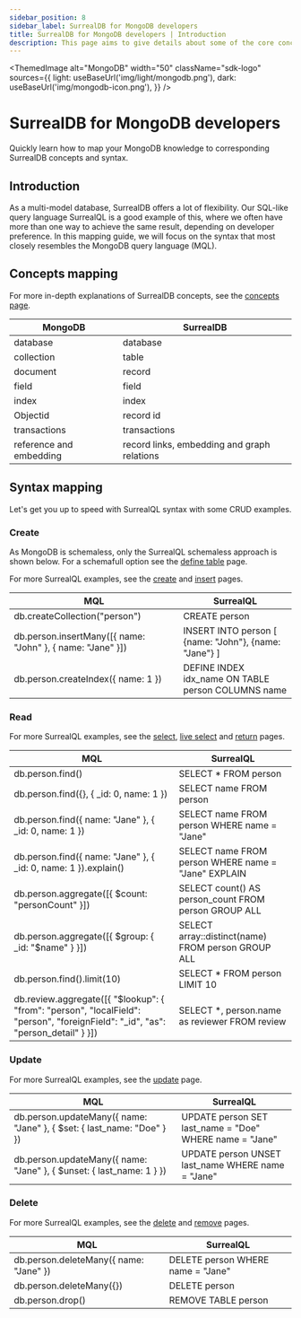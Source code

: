 ```yaml
---
sidebar_position: 8
sidebar_label: SurrealDB for MongoDB developers
title: SurrealDB for MongoDB developers | Introduction
description: This page aims to give details about some of the core concepts of SurrealDB, including the intended usecases, design choices, and overarching features.
---
```



<ThemedImage
  alt="MongoDB"
  width="50"
  className="sdk-logo"
  sources={{
    light: useBaseUrl('img/light/mongodb.png'),
    dark: useBaseUrl('img/mongodb-icon.png'),
  }}
/>

# SurrealDB for MongoDB developers

Quickly learn how to map your MongoDB knowledge to corresponding SurrealDB concepts and syntax.

## Introduction

As a multi-model database, SurrealDB offers a lot of flexibility. Our SQL-like query language SurrealQL is a good example of this, where we often have more than one way to achieve the same result, depending on developer preference. In this mapping guide, we will focus on the syntax that most closely resembles the MongoDB query language (MQL).

## Concepts mapping

For more in-depth explanations of SurrealDB concepts, see the [concepts page](/docs/surrealdb/introduction/concepts).

<table>
    <thead>
        <tr>
            <th colspan="2" scope="col">MongoDB</th>
            <th colspan="2" scope="col">SurrealDB</th>
        </tr>
    </thead>  
    <tbody>
        <tr>
            <td colspan="2" scope="row" data-label="MongoDB">
              database
            </td>
            <td colspan="2" scope="row" data-label="SurrealDB">
                database
            </td>
        </tr>
        <tr>
            <td colspan="2" scope="row" data-label="MongoDB">
                collection
            </td>
            <td colspan="2" scope="row" data-label="SurrealDB">
                table
            </td>
        </tr>
        <tr>
            <td colspan="2" scope="row" data-label="MongoDB">
                document
            </td>
            <td colspan="2" scope="row" data-label="SurrealDB">
                record
            </td>
        </tr>
        <tr>
            <td colspan="2" scope="row" data-label="MongoDB">
                field
            </td>
            <td colspan="2" scope="row" data-label="SurrealDB">
                field
            </td>
        </tr>
        <tr>
            <td colspan="2" scope="row" data-label="MongoDB">
                index
            </td>
            <td colspan="2" scope="row" data-label="SurrealDB">
                index
            </td>
        </tr>
        <tr>
            <td colspan="2" scope="row" data-label="MongoDB">
                Objectid
            </td>
            <td colspan="2" scope="row" data-label="SurrealDB">
                record id
            </td>
        </tr>
        <tr>
            <td colspan="2" scope="row" data-label="MongoDB">
                transactions
            </td>
            <td colspan="2" scope="row" data-label="SurrealDB">
                transactions
            </td>
        </tr>
        <tr>
            <td colspan="2" scope="row" data-label="MongoDB">
                reference and embedding
            </td>
            <td colspan="2" scope="row" data-label="SurrealDB">
                record links, embedding and  graph relations
            </td>
        </tr>
    </tbody>
</table>

## Syntax mapping

Let's get you up to speed with SurrealQL syntax with some CRUD examples.

### Create

As MongoDB is schemaless, only the SurrealQL schemaless approach is shown below. For a schemafull option see the [define table](/docs/surrealdb/surrealql/statements/define/table) page.

For more SurrealQL examples, see the [create](/docs/surrealdb/surrealql/statements/create) and [insert](/docs/surrealdb/surrealql/statements/insert) pages.

<table>
    <thead>
        <tr>
            <th colspan="2" scope="col">MQL</th>
            <th colspan="2" scope="col">SurrealQL</th>
        </tr>
    </thead>  
    <tbody>
        <tr>
            <td colspan="2" scope="row" data-label="MQL">
                db.createCollection("person")
            </td>
            <td colspan="2" scope="row" data-label="SurrealQL">
                CREATE person
            </td>
        </tr>
        <tr>
            <td colspan="2" scope="row" data-label="MQL">
                db.person.insertMany([&#123; name: "John" &#125;, &#123; name: "Jane" &#125;])
            </td>
            <td colspan="2" scope="row" data-label="SurrealQL">
                INSERT INTO person [ &#123;name: "John"&#125;, &#123;name: "Jane"&#125; ]
            </td>
        </tr>
        <tr>
            <td colspan="2" scope="row" data-label="MQL">
                db.person.createIndex(&#123; name: 1 &#125;)
            </td>
            <td colspan="2" scope="row" data-label="SurrealQL">
                DEFINE INDEX idx_name ON TABLE person COLUMNS name
            </td>
        </tr>
    </tbody>
</table>

### Read

For more SurrealQL examples, see the [select](/docs/surrealdb/surrealql/statements/select), [live select](/docs/surrealdb/surrealql/statements/live) and [return](/docs/surrealdb/surrealql/statements/return) pages.

<table>
    <thead>
        <tr>
            <th colspan="2" scope="col">MQL</th>
            <th colspan="2" scope="col">SurrealQL</th>
        </tr>
    </thead>  
    <tbody>
        <tr>
            <td colspan="2" scope="row" data-label="MQL">
                db.person.find()
            </td>
            <td colspan="2" scope="row" data-label="SurrealQL">
                SELECT * FROM person
            </td>
        </tr>
        <tr>
            <td colspan="2" scope="row" data-label="MQL">
                db.person.find(&#123;&#125;, &#123; _id: 0, name: 1 &#125;)
            </td>
            <td colspan="2" scope="row" data-label="SurrealQL">
                SELECT name FROM person
            </td>
        </tr>
        <tr>
            <td colspan="2" scope="row" data-label="MQL">
                db.person.find(&#123; name: "Jane" &#125;, &#123; _id: 0, name: 1 &#125;)
            </td>
            <td colspan="2" scope="row" data-label="SurrealQL">
                SELECT name FROM person WHERE name = "Jane"
            </td>
        </tr>
        <tr>
            <td colspan="2" scope="row" data-label="MQL">
                db.person.find(&#123; name: "Jane" &#125;, &#123; _id: 0, name: 1 &#125;).explain()
            </td>
            <td colspan="2" scope="row" data-label="SurrealQL">
                SELECT name FROM person WHERE name = "Jane" EXPLAIN
            </td>
        </tr>
        <tr>
            <td colspan="2" scope="row" data-label="MQL">
                db.person.aggregate([&#123; $count: "personCount" &#125;])
            </td>
            <td colspan="2" scope="row" data-label="SurrealQL">
                SELECT count() AS person_count FROM person GROUP ALL
            </td>
        </tr>
        <tr>
            <td colspan="2" scope="row" data-label="MQL">
                db.person.aggregate([&#123; $group: &#123; _id: "$name" &#125; &#125;])
            </td>
            <td colspan="2" scope="row" data-label="SurrealQL">
                SELECT array::distinct(name) FROM person GROUP ALL
            </td>
        </tr>
        <tr>
            <td colspan="2" scope="row" data-label="MQL">
                db.person.find().limit(10)
            </td>
            <td colspan="2" scope="row" data-label="SurrealQL">
                SELECT * FROM person LIMIT 10
            </td>
        </tr>
        <tr>
            <td colspan="2" scope="row" data-label="MQL">
                db.review.aggregate([&#123; "$lookup": &#123; "from": "person", "localField": "person", "foreignField": "_id", "as": "person_detail" &#125; &#125;])
            </td>
            <td colspan="2" scope="row" data-label="SurrealQL">
                SELECT *, person.name as reviewer FROM review
            </td>
        </tr>
    </tbody>
</table>

### Update

For more SurrealQL examples, see the [update](/docs/surrealdb/surrealql/statements/update) page.

<table>
    <thead>
        <tr>
            <th colspan="2" scope="col">MQL</th>
            <th colspan="2" scope="col">SurrealQL</th>
        </tr>
    </thead>  
    <tbody>
        <tr>
            <td colspan="2" scope="row" data-label="MQL">
                db.person.updateMany(&#123; name: "Jane" &#125;, &#123; $set: &#123; last_name: "Doe" &#125; &#125;)
            </td>
            <td colspan="2" scope="row" data-label="SurrealQL">
                UPDATE person SET last_name = "Doe" WHERE name = "Jane"
            </td>
        </tr>
        <tr>
            <td colspan="2" scope="row" data-label="MQL">
                db.person.updateMany(&#123; name: "Jane" &#125;, &#123; $unset: &#123; last_name: 1 &#125; &#125;)
            </td>
            <td colspan="2" scope="row" data-label="SurrealQL">
                UPDATE person UNSET last_name WHERE name = "Jane"
            </td>
        </tr>
    </tbody>
</table>

### Delete

For more SurrealQL examples, see the [delete](/docs/surrealdb/surrealql/statements/delete) and [remove](/docs/surrealdb/surrealql/statements/remove) pages.

<table>
    <thead>
        <tr>
            <th colspan="2" scope="col">MQL</th>
            <th colspan="2" scope="col">SurrealQL</th>
        </tr>
    </thead>  
    <tbody>
        <tr>
            <td colspan="2" scope="row" data-label="MQL">
                db.person.deleteMany(&#123; name: "Jane" &#125;)
            </td>
            <td colspan="2" scope="row" data-label="SurrealQL">
                DELETE person WHERE name = "Jane"
            </td>
        </tr>
        <tr>
            <td colspan="2" scope="row" data-label="MQL">
                db.person.deleteMany(&#123;&#125;)
            </td>
            <td colspan="2" scope="row" data-label="SurrealQL">
                DELETE person
            </td>
        </tr>
        <tr>
            <td colspan="2" scope="row" data-label="MQL">
                db.person.drop()
            </td>
            <td colspan="2" scope="row" data-label="SurrealQL">
                REMOVE TABLE person
            </td>
        </tr>
    </tbody>
</table>